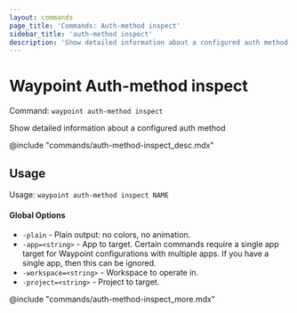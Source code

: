 ```yaml
---
layout: commands
page_title: 'Commands: Auth-method inspect'
sidebar_title: 'auth-method inspect'
description: 'Show detailed information about a configured auth method'
---
```


# Waypoint Auth-method inspect

Command: `waypoint auth-method inspect`

Show detailed information about a configured auth method

@include "commands/auth-method-inspect_desc.mdx"

## Usage

Usage: `waypoint auth-method inspect NAME`

#### Global Options

- `-plain` - Plain output: no colors, no animation.
- `-app=<string>` - App to target. Certain commands require a single app target for Waypoint configurations with multiple apps. If you have a single app, then this can be ignored.
- `-workspace=<string>` - Workspace to operate in.
- `-project=<string>` - Project to target.

@include "commands/auth-method-inspect_more.mdx"
